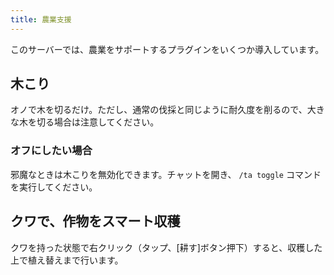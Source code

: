 ```yaml
---
title: 農業支援
---
```


このサーバーでは、農業をサポートするプラグインをいくつか導入しています。

## 木こり
オノで木を切るだけ。ただし、通常の伐採と同じように耐久度を削るので、大きな木を切る場合は注意してください。

### オフにしたい場合
邪魔なときは木こりを無効化できます。チャットを開き、 `/ta toggle` コマンドを実行してください。

## クワで、作物をスマート収穫
クワを持った状態で右クリック（タップ、[耕す]ボタン押下）すると、収穫した上で植え替えまで行います。
